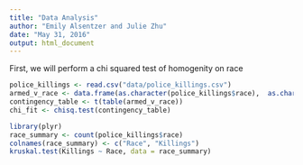 ```yaml
---
title: "Data Analysis"
author: "Emily Alsentzer and Julie Zhu"
date: "May 31, 2016"
output: html_document
---
```


First, we will perform a chi squared test of homogenity on race 
```r
police_killings <- read.csv("data/police_killings.csv")
armed_v_race <- data.frame(as.character(police_killings$race),  as.character(police_killings$armed))
contingency_table <- t(table(armed_v_race))
chi_fit <- chisq.test(contingency_table)
```


```r
library(plyr)
race_summary <- count(police_killings$race)
colnames(race_summary) <- c("Race", "Killings")
kruskal.test(Killings ~ Race, data = race_summary) 
```

